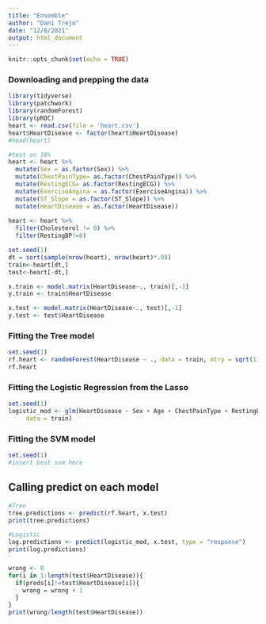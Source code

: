 ```yaml
---
title: "Ensemble"
author: "Dani Trejo"
date: "12/8/2021"
output: html_document
---
```


```r
knitr::opts_chunk$set(echo = TRUE)
```

### Downloading and prepping the data
```r
library(tidyverse)
library(patchwork)
library(randomForest)
library(pROC)
heart <- read.csv(file = 'heart.csv')
heart$HeartDisease <- factor(heart$HeartDisease)
#head(heart)

#test on 10%
heart <- heart %>% 
  mutate(Sex = as.factor(Sex)) %>% 
  mutate(ChestPainType= as.factor(ChestPainType)) %>% 
  mutate(RestingECG= as.factor(RestingECG)) %>%
  mutate(ExerciseAngina = as.factor(ExerciseAngina)) %>%
  mutate(ST_Slope = as.factor(ST_Slope)) %>%
  mutate(HeartDisease = as.factor(HeartDisease)) 
  
heart <- heart %>% 
  filter(Cholesterol != 0) %>% 
  filter(RestingBP!=0)

set.seed(1)
dt = sort(sample(nrow(heart), nrow(heart)*.9))
train<-heart[dt,]
test<-heart[-dt,]

x.train <- model.matrix(HeartDisease~., train)[,-1]
y.train <- train$HeartDisease

x.test <- model.matrix(HeartDisease~., test)[,-1]
y.test <- test$HeartDisease
```


### Fitting the Tree model
```r
set.seed(1)
rf.heart <- randomForest(HeartDisease ~ ., data = train, mtry = sqrt(11), ntree = 1000)
rf.heart
```

### Fitting the Logistic Regression from the Lasso
```r
set.seed(1)
logistic_mod <- glm(HeartDisease ~ Sex + Age + ChestPainType + RestingBP + Oldpeak + FastingBS+ ST_Slope+ MaxHR + RestingECG + ExerciseAngina + Cholesterol +  Age*Sex + Age*ChestPainType + Age*RestingBP+ Age*Oldpeak+Sex*ChestPainType + Sex*FastingBS+ Sex*Oldpeak + Sex*ST_Slope+ ChestPainType*FastingBS+ ChestPainType*MaxHR + ChestPainType*RestingECG + ChestPainType*ExerciseAngina + ChestPainType*Oldpeak + ChestPainType*ST_Slope + RestingBP*Cholesterol + RestingBP*ExerciseAngina + RestingBP*Oldpeak + RestingBP*ST_Slope + Cholesterol*ExerciseAngina + FastingBS*RestingECG + FastingBS*ST_Slope + RestingECG*ST_Slope + ExerciseAngina*Oldpeak + ExerciseAngina*ST_Slope + Oldpeak*ST_Slope , family = "binomial", 
     data = train)
```

### Fitting the SVM model
```r
set.seed(1)
#insert best svm here
```

## Calling predict on each model
```r
#Tree
tree.predictions <- predict(rf.heart, x.test)
print(tree.predictions)

#Logistic
log.predictions <- predict(logistic_mod, x.test, type = "response")
print(log.predictions)
```


### 
```r
wrong <- 0
for(i in 1:length(test$HeartDisease)){
  if(preds[i]!=test$HeartDisease[i]){
    wrong = wrong + 1
  }
}
print(wrong/length(test$HeartDisease))
```


